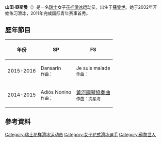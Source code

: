 {{multiple issues|
{{expand|time=2016-02-25T07:48:25+00:00}}
{{unreferenced|time=2016-02-25T07:48:25+00:00}}
}}
{{noteTA
|1=zh-hk:花式溜冰; zh-tw:花式滑冰; zh-cn:花样滑冰; 
|2=zh-hk:溜冰; zh-hans:滑冰; zh-tw:滑冰;
|3=zh-hk:自由滑; zh-hans:自由滑; zh-tw:長曲項目;
|4=zh-hk:短節目; zh-hans:短节目; zh-tw:短曲項目;
|5=zh-hk:國際溜冰聯盟; zh-hans:国际滑冰联盟; zh-tw:國際滑冰總會;
|6=zh-hans:叶甫根尼娅; zh-hant:葉甫根尼婭;
|7=zh-hans:梅德韦杰娃; zh-hant:梅德韋傑娃;
}}
{{Infobox figure skater
|name= 山田·亞斯曼<br>Yasmine Kimiko YAMADA
|image=
|caption= 
|fullname= 
|altname=  
|country= {{SUI}}
|formercountry=
|birth_date= {{birth date and age|1997|8|30|df=yes}}
|birth_place= [[蘇黎世|蘇黎世]]
|hometown=
|residence= [[蘇黎世|蘇黎世]]
|height= {{height|m=1.58}}
|coach= 
|formercoach= 
|choreographer= 
|formerchoreographer= 
|skating club=
|former skating club =
|currenttraininglocations = 
|formertraininglocations = 
|beganskating = 
|retired =
|worldranking= 
|pbrankings =
|combined total= 110.83
|combined date= {{tsl|en|2015 CS U.S. International Figure Skating Classic||2015 CS U.S. International Figure Skating Classic}}
|SP score= 39.68
|SP date= {{tsl|en|2012–13 ISU Junior Grand Prix||2012–13 ISU Junior Grand Prix}}
|FS score= 72.32
|FS date= {{tsl|en|2015 CS U.S. International Figure Skating Classic||2015 CS U.S. International Figure Skating Classic}}
|show-medals =
}}

'''山田·亞斯曼'''（{{bd|1997年|8月30日||}}）是一名[[瑞士|瑞士]]女子[[花样滑冰|花样滑冰]]运动员，出生于[[蘇黎世|蘇黎世]]。她于2002年开始练习滑冰，2011年完成国际青年赛事首秀。

==歷年節目==
{| class="wikitable" style="text-align:center"
! 年份
! SP
! FS
|-
| 2015-2016
| Dansarin<br /><small>作曲：</small>
| Je suis malade<br /><small>作曲：</small>
|-
| 2014-2015
| Adiós Nonino<br /><small>作曲：</small>
| [[黃河鋼琴協奏曲|黃河鋼琴協奏曲]]<br /><small>作曲：冼星海</small>
|}

==參考資料==

{{DEFAULTSORT:yamada}}
[[Category:瑞士花样滑冰运动员|Category:瑞士花样滑冰运动员]]
[[Category:女子花式滑冰選手|Category:女子花式滑冰選手]]
[[Category:蘇黎世人|Category:蘇黎世人]]